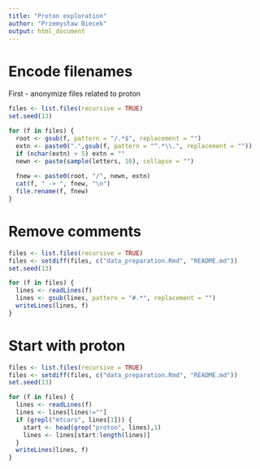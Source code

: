 ```yaml
---
title: "Proton exploration"
author: "Przemysław Biecek"
output: html_document
---
```


# Encode filenames

First - anonymize files related to proton

```r
files <- list.files(recursive = TRUE)
set.seed(13)

for (f in files) {
  root <- gsub(f, pattern = "/.*$", replacement = "")
  extn <- paste0(".",gsub(f, pattern = "^.*\\.", replacement = ""))
  if (nchar(extn) > 5) extn = ""
  newn <- paste(sample(letters, 10), collapse = "")
  
  fnew <- paste0(root, "/", newn, extn)
  cat(f, " -> ", fnew, "\n")
  file.rename(f, fnew)
}

```

# Remove comments


```r
files <- list.files(recursive = TRUE)
files <- setdiff(files, c("data_preparation.Rmd", "README.md"))
set.seed(13)

for (f in files) {
  lines <- readLines(f)
  lines <- gsub(lines, pattern = "#.*", replacement = "")
  writeLines(lines, f)
}

```




# Start with proton


```r
files <- list.files(recursive = TRUE)
files <- setdiff(files, c("data_preparation.Rmd", "README.md"))
set.seed(13)

for (f in files) {
  lines <- readLines(f)
  lines <- lines[lines!=""]
  if (grepl("mtcars", lines[1])) {
    start <- head(grep("proton", lines),1)
    lines <- lines[start:length(lines)]
  }
  writeLines(lines, f)
}

```
